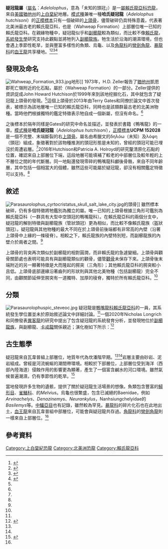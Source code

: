 {{automatic taxobox
|taxon=Adelolophus
|fossil_range=[[白堊紀|白堊紀]]晚期，{{fossil_range|78}}
|image=Adelolophus LM.png
|image_caption=頭部想像圖
|authority=Gates ''et al.'', 2014
|type_species='''哈氏疑冠龍<br>''Adelolophus hutchisoni'''''
|type_species_authority=Gates ''et al.'', 2014}}

'''疑冠龍屬'''（[[屬名|屬名]]：''Adelolophus''，意為「未知的頭冠」）是一[[屬|屬]][[賴氏龍亞科|賴氏龍亞科]][[恐龍|恐龍]]，來自[[美國|美國]][[猶他州|猶他州]]的[[上白堊紀|上白堊紀]]地層。[[模式種|模式種]]兼唯一種'''哈氏疑冠龍'''（''Adelolophus hutchisoni''）的[[正模標本|正模標本]]只有一個破碎的[[上頜骨|上頜骨]]，儘管破碎仍具特殊意義，代表著北美洲最古老的賴氏龍亞科，也是{{link-en|瓦韋普組|Wahweap Formation}}（Wahweap Formation）上部層位唯一已知的賴氏龍亞科。在親緣物種中，疑冠龍似乎和[[副櫛龍|副櫛龍]]較為類似，而比較不像[[賴氏龍|賴氏龍]]，[[系統發生學|系統發生學]]研究支持此觀點並將牠列入[[副櫛龍族|副櫛龍族]]。牠生活於沿海的潮濕環境，但也會遇上季節性乾旱，並與豐富多樣性的魚類、烏龜、以及[[角龍科|角龍科]]的[[彎劍角龍|彎劍角龍]]、[[暴龍科|暴龍科]]的[[血王龍|血王龍]]共享棲地。<ref name="typelocality">{{cite journal | url=https://escholarship.org/uc/item/8p9448w7 | title=Fauna and setting of the Adelolophus hutchisoni type locality in the Upper Cretaceous (Campanian) Wahweap Formation of Utah | last1=Holroyd | first1=Patricia A. | last2=Hutchison | first2=Howard J. | journal=PaleoBios | year=2016 | volume=33 | access-date=2020-11-07 | archive-date=2020-10-26 | archive-url=https://web.archive.org/web/20201026070923/https://escholarship.org/uc/item/8p9448w7 | dead-url=no }}</ref><ref name=gates2013>{{cite book | author1=Terry A. Gates | author2=Eric K. Lund | author3=Clint A. Boyd | author4=Donald D. DeBlieux | author5=Alan L. Titus | author6=David C. Evans | author7=Michael A. Getty | author8=James I. Kirkland | author9=Jeffrey G. Eaton | chapter=Ornithopod dinosaurs from the Grand Staircase-Escalante National Monument Region, Utah, and their role in paleobiogeographic and macroevolutionary studies | editor1=Alan A. Titus | editor2=Mark A. Loewen | title=At the top of the Grand Staircase: the Late Cretaceous in Utah | publisher=Indiana University Press | year=2013 | pages=463–481}}</ref><ref name="description">{{cite book | author1=Terry A. Gates | author2=Zubair Jinnah | author3=Carolyn Levitt | author4=Michael A. Getty | chapter=New hadrosaurid (Dinosauria, Ornithopoda) specimens from the lower-middle Campanian Wahweap Formation of southern Utah | editor1=David A. Eberth | editor2=David C. Evans | title=Hadrosaurs: Proceedings of the International Hadrosaur Symposium | publisher=Indiana University Press | year=2014 | pages=156–173 | isbn=978-0-253-01385-9}}</ref><ref name=Machairoceratops>{{cite journal |author1=Eric K. Lund |author2=Patrick M. O'Connor |author3=Mark A. Loewen |author4=Zubair A. Jinnah |year=2016 |title=A New Centrosaurine Ceratopsid, ''Machairoceratops cronusi'' gen et sp. nov., from the Upper Sand Member of the Wahweap Formation (Middle Campanian), Southern Utah |journal=PLoS ONE |volume=11 |issue=5 |pages=e0154403 |doi=10.1371/journal.pone.0154403 |pmid=27192148 |pmc=4871575}}</ref>

==發現及命名==
[[File:Wahweap_Formation_933.jpg|thumb]]地形]]
1973年，H.D. Zeller報告了[[猶他州|猶他州]]凱恩郡死亡嶺附近的化石點，屬於{{link-en|瓦韋普組|Wahweap Formation}}（Wahweap Formation）的一部分。Zeller提供的資訊促成John Howard Hutchison於1999年來到該地挖掘化石，其中就包含了疑冠龍上頜骨的發現。<ref name="typelocality"/>這個上頜骨於2013年由Terry Gates和同僚於論文中首次發表，被標示為該地層唯一已知的賴氏龍亞科，同時也是該類群最古老的北美洲物種。當時他們根據獨特的鑑定特徵表示牠自成一個新屬，但沒有命名。<ref name=gates2013/>

之後標本於隔年同樣是Gates的研究中命名並描述，並發表於書籍《鴨嘴龍》的一章。[[模式種|模式種]]是'''哈氏疑冠龍'''（''Adelolophus hutchisoni''），[[正模標本|正模標本]]'''UCPM 152028'''是一個不完整、末端斷裂的右[[上頜骨|上頜骨]]。屬名由希臘文的δηλόω（未知）及λόφη（頭冠）組成，象徵著對於該物種推測的頭冠形態是未知的，曾經的頭冠可能已埋沒於周遭岩層。<ref name="description"/>2016年Hutchison和Patricia A. Holroyd的研究釐清原化石點的位置，確認來自上部層位下端，這段地層可能填補了較老的中部層位及較年輕的上不層位之間的年代斷層。同一地點還發現零碎的鴨嘴龍科顱後骨骼，來自不同年齡層，其中包括一個相當大的個體，雖然這些可能屬於疑冠龍，卻沒有相關鑑定特徵可以支持。<ref name="typelocality"/>

==敘述==
[[File:Parasaurolophus_cyrtocristatus_skull_salt_lake_city.jpg|thumb]]的頭骨]]
雖然標本破碎，仍有多個特徵將牠鑑別為獨立的屬。唯一已知的上頜骨根據三角形可鑑別為賴氏龍亞科（一群具有大型中空頭冠的鴨嘴龍科）。在賴氏龍亞科的兩個分支中，疑冠龍的解剖特徵與副櫛龍族（管狀頭冠）更為相似，而比較不像賴氏龍族（盔狀頭冠）。疑冠龍與其他物種的最大不同在於上頜骨前後端都有非常高的內壁（沿著上頜骨中上緣的一條稜脊）。相較之下，賴氏龍族的內壁特別短，而副櫛龍族的內壁介於兩者之間。<ref name="description"/>

上頜骨的背突再次類似於副櫛龍的相對圓潤，而非賴氏龍的急遽變細。上頜骨與顴骨關節處也表明可能具有與副櫛龍類似的顴骨，儘管[[顴骨|顴骨]]未保存下來。上頜骨後末端附近的另一顯著特徵是大而隆起的腭突（三角形）；其他賴氏龍亞科的腭突較小且低。上頜骨底部邊緣沿著齒列的形狀則與其他北美物種（包括副櫛龍）完全不同，由顴關節延伸至腭突有一道獨特、加厚的稜脊，獨特於所有賴氏龍亞科。<ref name="description"/>

==分類==
[[File:Parasaurolophuspic_steveoc.jpg|thumb]]
疑冠龍是[[鴨嘴龍科|鴨嘴龍科]][[賴氏龍亞科|賴氏龍亞科]]的一員，其系統發生學位置並未於原始敘述論文中詳細討論。<ref name="description"/>一個2020年Nicholas Longrich和同僚發表[[異客龍|異客龍]]的研究中提出了包含疑冠龍的系統發育分析，並發現牠位於[[副櫛龍族|副櫛龍族]]，與副櫛龍、[[卡戎龍|卡戎龍]]關係親近；演化樹如下所示：<ref name="longrich2020">{{cite journal | url=https://www.sciencedirect.com/science/article/abs/pii/S0195667120303657 | title=The first duckbill dinosaur (Hadrosauridae: Lambeosaurinae) from Africa and the role of oceanic dispersal in dinosaur biogeography | last1=Longrich | first1=Nicholas R. | last2=Suberbiola | first2=Xabier Pereda | last3=Pyron | first3=R. Alexander | last4=Jalil | first4=Nour-Eddine | journal=Cretaceous Research | year=2020 | doi=10.1016/j.cretres.2020.104678 | access-date=2020-11-07 | archive-date=2021-04-04 | archive-url=https://web.archive.org/web/20210404095517/https://www.sciencedirect.com/science/article/abs/pii/S0195667120303657 | dead-url=no }}</ref>

{{clade| style=font-size:90%; line-height:90%
|label1=[[鴨嘴龍科|鴨嘴龍科]]<br>Hadrosauridae
|1={{clade
   |1=[[櫛龍亞科|櫛龍亞科]]<br>Saurolophinae
   |label2=[[賴氏龍亞科|賴氏龍亞科]]<br>Lambeosaurinae
   |2={{clade
      |1=[[鹹海龍|鹹海龍]]<br>''Aralosaurus''
      |2={{clade
         |1=[[牙克煞龍|牙克煞龍]]<br>''Jaxartosaurus''
         |2={{clade
            |1=[[日本龍|日本龍]]<br>''Nipponosaurus''
            |2={{clade
               |1=[[青島龍|青島龍]]<br>''Tsintaosaurus''
               |2={{clade
                  |1=[[艾瑞龍族|艾瑞龍族]]<br>Arenysaurini
                  |2={{clade
                     |label1=[[副櫛龍族|副櫛龍族]]<br>Parasaurolophini
                     |1={{clade
                        |1=[[彎嚼龍|彎嚼龍]]<br>''Angulomastacator''
                        |2={{clade
                           |1='''疑冠龍<br>''Adelolophus'''''
                           |2={{clade
                              |1=[[卡戎龍|卡戎龍]]<br>''Charonosaurus''
                              |2=[[副櫛龍|副櫛龍]]<br>''Parasaurolophus'' }} }} }}
                     |2=[[賴氏龍族|賴氏龍族]]<br>Lambeosaurini }} }} }} }} }} }} }} }}

==古生態學==
疑冠龍來自瓦韋普組上部層位，地質年代為坎潘階早期。<ref name=typelocality/><ref name=description/>岩層主要由砂岩、泥岩組成。曾經是河流蜿蜒的潮間帶環境。相較於下部層位，上部層位受到海洋（西部內陸海道）侵蝕作用的影響更為顯著，產生了一個富含鹹水的河口環境。雖然氣候普遍潮濕，仍有季節性的乾旱。<ref name=jinnah2013>{{cite book | author=Jinnah, Zubair | chapter=Tectonic and Sedimentary Controls, Age, and Correlation of the Upper Cretaceous Wahweap Formation, Southern Utah | editor1=Alan A. Titus | editor2=Mark A. Loewen | title=At the top of the Grand Staircase: the Late Cretaceous in Utah | publisher=Indiana University Press | year=2013 | pages=57–73}}</ref>

當地發現許多生物的遺骸，提供了關於疑冠龍生活場景的想像。魚類包含豐富的[[鱘形目|鱘形目]]、[[雀鱔科|雀鱔科]]、{{link-en|弓鰭魚科|Amiidae}}的''Melvius''。烏龜也很繁盛，包含已滅絕的Baenidae，例如''Arvinachelys''、''Denazinemys''、''Neurankylus''，Nanhsiungchelyidae的''Basilemys''等。[[中鱷亞目|中鱷亞目]]也有記錄，雖然較為罕見。[[暴龍科|暴龍科]]的碎片化石也在此地出土，[[血王龍|血王龍]]來自瓦韋普組中部層位，可能會與疑冠龍共存過。[[角龍科|角龍科]]的[[彎劍角龍|彎劍角龍]]則一樣來自上部層位。<ref name=Machairoceratops/>

==參考資料==
{{Reflist}}

{{鳥腳亞目|H.}}
{{Taxonbar|from=Q18600343}}
[[Category:上白堊紀恐龍|Category:上白堊紀恐龍]]
[[Category:北美洲恐龍|Category:北美洲恐龍]]
[[Category:賴氏龍亞科|Category:賴氏龍亞科]]